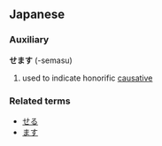 ==Japanese==
===Auxiliary===
'''せます''' (-semasu)

# used to indicate honorific [[causative]]

===Related terms===
*[[せる]]
*[[ます]]